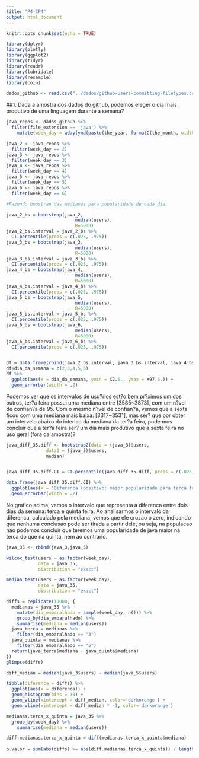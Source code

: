 ```yaml
---
title: "P4-CP4"
output: html_document
---
```


```r
knitr::opts_chunk$set(echo = TRUE)
```

```r
library(dplyr) 
library(plotly)
library(ggplot2)
library(tidyr)
library(readr)
library(lubridate)
library(resample)
library(coin)

dados_github <- read.csv("../dados/github-users-committing-filetypes.csv")
```

##1. Dada a amostra dos dados do github, podemos eleger o dia mais produtivo de uma linguagem durante a semana?

```r
java_repos <- dados_github %>% 
  filter(file_extension == 'java') %>% 
    mutate(week_day = wday(ymd(paste(the_year, formatC(the_month, width=2, flag="0"), formatC(month_day, width=2, flag="0")))))

java_2 <- java_repos %>% 
  filter(week_day == 2)
java_3 <- java_repos %>% 
  filter(week_day == 3)
java_4 <- java_repos %>% 
  filter(week_day == 4)
java_5 <- java_repos %>% 
  filter(week_day == 5)
java_6 <- java_repos %>% 
  filter(week_day == 6)

#Fazendo boostrap das medianas para popularidade de cada dia.

java_2_bs = bootstrap(java_2,
                          median(users),
                          R=5000)
java_2_bs.interval = java_2_bs %>% 
  CI.percentile(probs = c(.025, .975))
java_3_bs = bootstrap(java_3,
                          median(users),
                          R=5000)
java_3_bs.interval = java_3_bs %>% 
  CI.percentile(probs = c(.025, .975))
java_4_bs = bootstrap(java_4,
                          median(users),
                          R=5000)
java_4_bs.interval = java_4_bs %>% 
  CI.percentile(probs = c(.025, .975))
java_5_bs = bootstrap(java_5,
                          median(users),
                          R=5000)
java_5_bs.interval = java_5_bs %>% 
  CI.percentile(probs = c(.025, .975))
java_6_bs = bootstrap(java_6,
                          median(users),
                          R=5000)
java_6_bs.interval = java_6_bs %>% 
  CI.percentile(probs = c(.025, .975))


df = data.frame(rbind(java_2_bs.interval, java_3_bs.interval, java_4_bs.interval, java_5_bs.interval, java_6_bs.interval))
df$dia_da_semana = c(2,3,4,5,6)
df %>% 
  ggplot(aes(x = dia_da_semana, ymin = X2.5., ymax = X97.5.)) + 
  geom_errorbar(width = .2)
```

Podemos ver que os intervalos de usu?rios est?o bem pr?ximos um dos outros, ter?a feira possui uma mediana entre [3585~3873], com um n?vel de confian?a de 95. Com o mesmo n?vel de confian?a, vemos que a sexta ficou com uma mediana mais baixa: [3317~3531], mas ser? que por obter um intervelo abaixo do interlao da mediana da ter?a feira, pode mos concluir que a ter?a feira ser? um dia mais produtivo que a sexta feira no uso geral (fora da amostra)?

```r
java_diff_35.diff <- bootstrap2(data = (java_3)$users, 
               data2 = (java_5)$users,
               median)


java_diff_35.diff.CI = CI.percentile(java_diff_35.diff, probs = c(.025, .975))

data.frame(java_diff_35.diff.CI) %>% 
  ggplot(aes(x = "Diferenca (positivo: maior popularidade para terca feira, negativo: para sexta)", ymin = X2.5., ymax = X97.5.)) + 
  geom_errorbar(width = .2)
```

No grafico acima, vemos o intervalo que representa a diferenca entre dois dias da semana: terca e quinta feira. Ao analisarmos o intervalo da diferenca, calculado pela mediana, vemos que ele cruzao o zero, indicando que nenhuma conclusao pode ser tirada a partir dele, ou seja, na populacao nao podemos concluir que teremos uma popularidade de java maior na terca do que na quinta, nem ao contrario.


```r
java_35 <- rbind(java_3,java_5)

wilcox_test(users ~ as.factor(week_day), 
            data = java_35, 
            distribution = "exact")

median_test(users ~ as.factor(week_day), 
            data = java_35, 
            distribution = "exact")

```

```r
diffs = replicate(10000, {
  medianas = java_35 %>% 
    mutate(dia_embaralhado = sample(week_day, n())) %>% 
    group_by(dia_embaralhado) %>% 
    summarise(mediana = median(users))
  java_terca = medianas %>% 
    filter(dia_embaralhado == "3")
  java_quinta = medianas %>% 
    filter(dia_embaralhado == "5")
  return(java_terca$mediana - java_quinta$mediana)
})
glimpse(diffs)

diff_median = median(java_3$users) - median(java_5$users)

tibble(diferenca = diffs) %>% 
  ggplot(aes(x = diferenca)) + 
  geom_histogram(bins = 30) + 
  geom_vline(xintercept = diff_median, color='darkorange') +
  geom_vline(xintercept = diff_median * -1, color='darkorange')

```



```r
medianas.terca_x_quinta = java_35 %>% 
  group_by(week_day) %>% 
    summarise(mediana = median(users))

diff.medianas.terca_x_quinta = diff(medianas.terca_x_quinta$mediana)
  
p.valor = sum(abs(diffs) >= abs(diff.medianas.terca_x_quinta)) / length(diffs)
```

